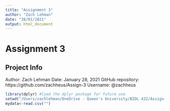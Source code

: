 ```yaml
---
title: "Assignment 3"
author: "Zach Lehman"
date: "28/01/2021"
output: html_document
---
```


# Assignment 3

## Project Info
Author: Zach Lehman
Date: January 28, 2021
GitHub repository: https://github.com/zachheus/Assign-3
Username: @zachheus

```r
library(dplyr) #load the dplyr package for future use
setwd("/Users/zachlehman/OneDrive - Queen's University/BIOL 432/Assign-3/InputData/") #setting my working directory to the location on my computer where the fallopia data csv file can be found
mydata<-read.csv("")
```







